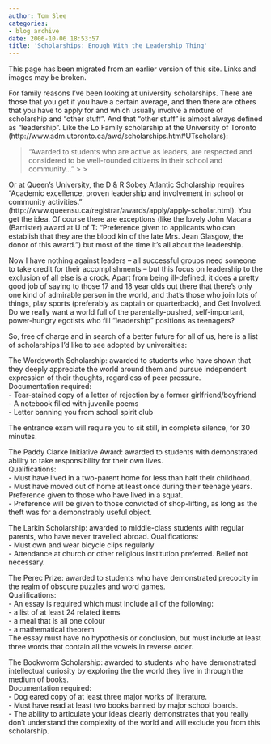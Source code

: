 ```yaml
---
author: Tom Slee
categories:
- blog archive
date: 2006-10-06 18:53:57
title: 'Scholarships: Enough With the Leadership Thing'
---
```


::: {.callout-note}

This page has been migrated from an earlier version of this site. 
Links and images may be broken.

:::



				

For family reasons I've been looking at university scholarships. There
are those that you get if you have a certain average, and then there
are others that you have to apply for and which usually involve a
mixture of scholarship and "other stuff". And that "other stuff" is
almost always defined as "leadership". Like the Lo Family scholarship
at the University of Toronto
(http://www.adm.utoronto.ca/awd/scholarships.htm#UTscholars):

<blockquote>"Awarded to students who are active as leaders, are respected and considered to be well-rounded citizens in their
school and community..."
> 
> </blockquote>

Or at Queen's University, the D & R Sobey Atlantic Scholarship requires
"Academic excellence, proven leadership and involvement in school or
community activities."
(http://www.queensu.ca/registrar/awards/apply/apply-scholar.html). You
get the idea. Of course there are exceptions (like the lovely John
Macara (Barrister) award at U of T: "Preference given to
applicants who can establish that they are the blood kin of the late
Mrs. Jean Glasgow, the donor of this award.") but most of the time it's
all about the leadership.




Now
I have nothing against leaders -- all successful groups need someone to
take credit for their accomplishments -- but this focus on
leadership to the exclusion of all else is a crock. Apart from
being ill-defined, it does a pretty good job of saying to those 17 and
18 year olds out there that there's only one kind of admirable person
in the world, and that's those who join lots of things, play sports
(preferably as captain or quarterback), and Get Involved. Do we really
want a world full of the parentally-pushed, self-important,
power-hungry egotists who fill "leadership" positions as teenagers?




So,
free of charge and in search of a better future for all of us, here is
a list of scholarships I'd like to see adopted by universities:




The Wordsworth Scholarship: awarded
to students who have shown that they deeply appreciate the world around
them and pursue independent expression of their thoughts, regardless of
peer pressure.  
Documentation required:  
- Tear-stained copy of a letter of rejection by a former girlfriend/boyfriend  
- A notebook filled with juvenile poems  
- Letter banning you from school spirit club  

The entrance exam will require you to sit still, in complete silence, for 30 minutes.




The Paddy Clarke Initiative Award: awarded to students with demonstrated ability to take responsibility for their own lives.  
Qualifications:  
- Must have lived in a two-parent home for less than half their childhood.  
- Must have moved out of home at least once during their teenage years. Preference given to those who have lived in a squat.  
- Preference will be given to those convicted of shop-lifting, as long as the theft was for a demonstrably useful object.




The Larkin Scholarship: awarded to middle-class students with regular parents, who have never travelled abroad. Qualifications:  
- Must own and wear bicycle clips regularly  
- Attendance at church or other religious institution preferred. Belief not necessary.




The Perec Prize: awarded to students who have demonstrated precocity in the realm of obscure puzzles and word games.  
Qualifications:  
- An essay is required which must include all of the following:  
- a list of at least 24 related items  
- a meal that is all one colour  
- a mathematical theorem  
The essay must have no hypothesis or conclusion, but must include at least three words that contain all the vowels in reverse order.




The Bookworm Scholarship: awarded
to students who have demonstrated intellectual curiosity by exploring
the the world they live in through the medium of books.  
Documentation required:  
- Dog eared copy of at least three major works of literature.  
- Must have read at least two books banned by major school boards.  
-
The ability to articulate your ideas clearly demonstrates that you
really don't understand the complexity of the world and will exclude
you from this scholarship.


		
